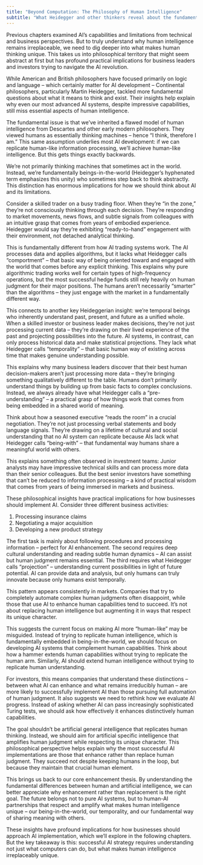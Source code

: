 ```yaml
---
title: "Beyond Computation: The Philosophy of Human Intelligence"
subtitle: "What Heidegger and other thinkers reveal about the fundamental differences between human and artificial intelligence"
---
```


Previous chapters examined AI's capabilities and limitations from technical and business perspectives. But to truly understand why human intelligence remains irreplaceable, we need to dig deeper into what makes human thinking unique. This takes us into philosophical territory that might seem abstract at first but has profound practical implications for business leaders and investors trying to navigate the AI revolution.

While American and British philosophers have focused primarily on logic and language – which certainly matter for AI development – Continental philosophers, particularly Martin Heidegger, tackled more fundamental questions about what it means to think and exist. Their insights help explain why even our most advanced AI systems, despite impressive capabilities, still miss essential aspects of human intelligence.

The fundamental issue is that we've inherited a flawed model of human intelligence from Descartes and other early modern philosophers. They viewed humans as essentially thinking machines – hence "I think, therefore I am." This same assumption underlies most AI development: if we can replicate human-like information processing, we'll achieve human-like intelligence. But this gets things exactly backwards.

We're not primarily thinking machines that sometimes act in the world. Instead, we're fundamentally beings-in-the-world (Heidegger's hyphenated term emphasizes this unity) who sometimes step back to think abstractly. This distinction has enormous implications for how we should think about AI and its limitations.

Consider a skilled trader on a busy trading floor. When they're "in the zone," they're not consciously thinking through each decision. They're responding to market movements, news flows, and subtle signals from colleagues with an intuitive grasp that comes from years of embodied experience. Heidegger would say they're exhibiting "ready-to-hand" engagement with their environment, not detached analytical thinking.

This is fundamentally different from how AI trading systems work. The AI processes data and applies algorithms, but it lacks what Heidegger calls "comportment" – that basic way of being oriented toward and engaged with the world that comes before any explicit thinking. This explains why pure algorithmic trading works well for certain types of high-frequency operations, but the most successful hedge funds still rely heavily on human judgment for their major positions. The humans aren't necessarily "smarter" than the algorithms – they just engage with the market in a fundamentally different way.

This connects to another key Heideggerian insight: we're temporal beings who inherently understand past, present, and future as a unified whole. When a skilled investor or business leader makes decisions, they're not just processing current data – they're drawing on their lived experience of the past and projecting possibilities into the future. AI systems, in contrast, can only process historical data and make statistical projections. They lack what Heidegger calls "temporality" – that basic human way of existing across time that makes genuine understanding possible.

This explains why many business leaders discover that their best human decision-makers aren't just processing more data – they're bringing something qualitatively different to the table. Humans don't primarily understand things by building up from basic facts to complex conclusions. Instead, we always already have what Heidegger calls a "pre-understanding" – a practical grasp of how things work that comes from being embedded in a shared world of meaning.

Think about how a seasoned executive "reads the room" in a crucial negotiation. They're not just processing verbal statements and body language signals. They're drawing on a lifetime of cultural and social understanding that no AI system can replicate because AIs lack what Heidegger calls "being-with" – that fundamental way humans share a meaningful world with others.

This explains something often observed in investment teams: Junior analysts may have impressive technical skills and can process more data than their senior colleagues. But the best senior investors have something that can't be reduced to information processing – a kind of practical wisdom that comes from years of being immersed in markets and business.

These philosophical insights have practical implications for how businesses should implement AI. Consider three different business activities:

1. Processing insurance claims
2. Negotiating a major acquisition 
3. Developing a new product strategy

The first task is mainly about following procedures and processing information – perfect for AI enhancement. The second requires deep cultural understanding and reading subtle human dynamics – AI can assist but human judgment remains essential. The third requires what Heidegger calls "projection" – understanding current possibilities in light of future potential. AI can provide data and analysis, but only humans can truly innovate because only humans exist temporally.

This pattern appears consistently in markets. Companies that try to completely automate complex human judgments often disappoint, while those that use AI to enhance human capabilities tend to succeed. It's not about replacing human intelligence but augmenting it in ways that respect its unique character.

This suggests the current focus on making AI more "human-like" may be misguided. Instead of trying to replicate human intelligence, which is fundamentally embedded in being-in-the-world, we should focus on developing AI systems that complement human capabilities. Think about how a hammer extends human capabilities without trying to replicate the human arm. Similarly, AI should extend human intelligence without trying to replicate human understanding.

For investors, this means companies that understand these distinctions – between what AI can enhance and what remains irreducibly human – are more likely to successfully implement AI than those pursuing full automation of human judgment. It also suggests we need to rethink how we evaluate AI progress. Instead of asking whether AI can pass increasingly sophisticated Turing tests, we should ask how effectively it enhances distinctively human capabilities.

The goal shouldn't be artificial general intelligence that replicates human thinking. Instead, we should aim for artificial specific intelligence that amplifies human judgment while respecting its unique character. This philosophical perspective helps explain why the most successful AI implementations are those that enhance rather than replace human judgment. They succeed not despite keeping humans in the loop, but because they maintain that crucial human element.

This brings us back to our core enhancement thesis. By understanding the fundamental differences between human and artificial intelligence, we can better appreciate why enhancement rather than replacement is the right goal. The future belongs not to pure AI systems, but to human-AI partnerships that respect and amplify what makes human intelligence unique – our being-in-the-world, our temporality, and our fundamental way of sharing meaning with others.

These insights have profound implications for how businesses should approach AI implementation, which we'll explore in the following chapters. But the key takeaway is this: successful AI strategy requires understanding not just what computers can do, but what makes human intelligence irreplaceably unique.

